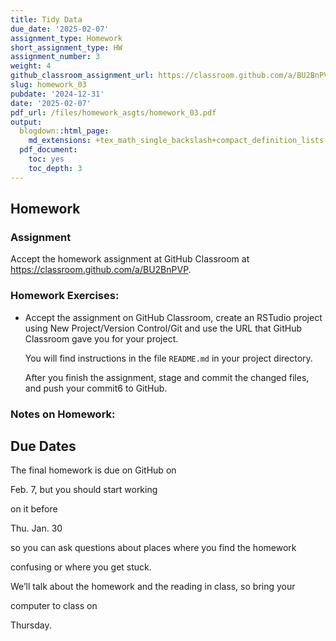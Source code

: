 ---
title: Tidy Data
due_date: '2025-02-07'
assignment_type: Homework
short_assignment_type: HW
assignment_number: 3
weight: 4
github_classroom_assignment_url: https://classroom.github.com/a/BU2BnPVP
slug: homework_03
pubdate: '2024-12-31'
date: '2025-02-07'
pdf_url: /files/homework_asgts/homework_03.pdf
output:
  blogdown::html_page:
    md_extensions: +tex_math_single_backslash+compact_definition_lists
  pdf_document:
    toc: yes
    toc_depth: 3
---
## Homework

### Assignment
Accept the homework assignment at GitHub Classroom at <https://classroom.github.com/a/BU2BnPVP>.

### Homework Exercises:



* Accept the assignment on GitHub Classroom, create an RSTudio project using
  New Project/Version Control/Git and use the URL that GitHub Classroom gave you
  for your project.

  You will find instructions in the file `README.md` in your project directory.

  After you finish the assignment, stage and commit the changed files, and push your commit6 to GitHub.

### Notes on Homework:


## Due Dates

The final homework is due on GitHub on
Feb.  7, but you should start working
on it before
Thu. Jan. 30 
so you can ask questions about places where you find the homework
confusing or where you get stuck.

We'll talk about the homework and the reading in class, so bring your
computer to class on 
Thursday.